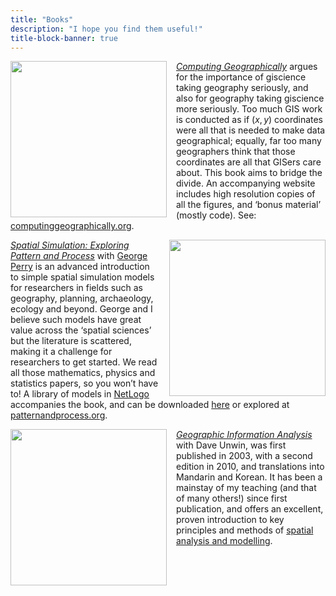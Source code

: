 ```yaml
---
title: "Books"
description: "I hope you find them useful!"
title-block-banner: true
---
```


![](images/cg.jpg){style="width:250px; float:left; padding:0px 15px 0px 0px;"}<a href="#computing-geographically">
[_Computing Geographically_](https://www.guilford.com/books/Computing-Geographically/David-O'Sullivan/9781462553938) argues for the importance of giscience taking geography seriously, and also for geography taking giscience more seriously. Too much GIS work is conducted as if $(x,y)$ coordinates were all that is needed to make data geographical; equally, far too many geographers think that those coordinates are all that GISers care about. This book aims to bridge the divide. An accompanying website includes high resolution copies of all the figures, and 'bonus material' (mostly code). See: [computinggeographically.org](https://computinggeographically.org).

![](images/spatial-simulation.jpg){style="width:250px; float:right; padding:0px 0px 0px 15px;"}<a href="#spatial-simulation-exploring-pattern-and-process">
[_Spatial Simulation: Exploring Pattern and Process_](https://onlinelibrary.wiley.com/doi/book/10.1002/9781118527085) with [George Perry](http://www.env.auckland.ac.nz/people/george-perry) is an advanced introduction to simple spatial simulation models for researchers in fields such as geography, planning, archaeology, ecology and beyond. George and I believe such models have great value across the 'spatial sciences' but the literature is scattered, making it a challenge for researchers to get started. We read all those mathematics, physics and statistics papers, so you won't have to! A library of models in [NetLogo](http://ccl.northwestern.edu/netlogo/) accompanies the book, and can be downloaded [here](https://github.com/DOSull/model-zoo) or explored at [patternandprocess.org](https://patternandprocess.org).

![](images/gia.jpg){style="width:250px; float:left; padding:0px 15px 0px 0px;"}<a href="#geographic-information-analysis">
[_Geographic Information Analysis_](https://onlinelibrary.wiley.com/doi/book/10.1002/9780470549094) with Dave Unwin, was first published in 2003, with a second edition in 2010, and translations into Mandarin and Korean. It has been a mainstay of my teaching (and that of many others!) since first publication, and offers an excellent, proven introduction to key principles and methods of [spatial analysis and modelling](https://github.com/DOSull/Spatial-Analysis-and-Modelling).
